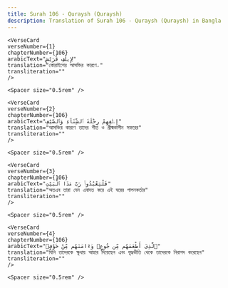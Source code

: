 ```yaml
---
title: Surah 106 - Quraysh (Quraysh)  
description: Translation of Surah 106 - Quraysh (Quraysh) in Bangla
---
```







    <VerseCard 
    verseNumber={1}
    chapterNumber={106}
    arabicText="لِإِيلَٰفِ قُرَيْشٍ"
    translation="কোরাইশের আসক্তির কারণে،"
    transliteration=""
    />

    <Spacer size="0.5rem" />
                
    <VerseCard 
    verseNumber={2}
    chapterNumber={106}
    arabicText="إِۦلَٰفِهِمْ رِحْلَةَ ٱلشِّتَآءِ وَٱلصَّيْفِ"
    translation="আসক্তির কারণে তাদের শীত ও গ্রীষ্মকালীন সফরের"
    transliteration=""
    />

    <Spacer size="0.5rem" />
                
    <VerseCard 
    verseNumber={3}
    chapterNumber={106}
    arabicText="فَلْيَعْبُدُوا۟ رَبَّ هَٰذَا ٱلْبَيْتِ"
    translation="অতএব তারা যেন এবাদত করে এই ঘরের পালনকর্তার"
    transliteration=""
    />

    <Spacer size="0.5rem" />
                
    <VerseCard 
    verseNumber={4}
    chapterNumber={106}
    arabicText="ٱلَّذِىٓ أَطْعَمَهُم مِّن جُوعٍۢ وَءَامَنَهُم مِّنْ خَوْفٍۭ"
    translation="যিনি তাদেরকে ক্ষুধায় আহার দিয়েছেন এবং যুদ্ধভীতি থেকে তাদেরকে নিরাপদ করেছেন"
    transliteration=""
    />

    <Spacer size="0.5rem" />
                